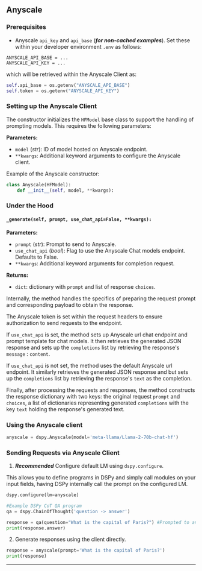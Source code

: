 
## Anyscale

### Prerequisites

- Anyscale `api_key` and `api_base` (_**for non-cached examples**_).
Set these within your developer environment `.env` as follows:

```
ANYSCALE_API_BASE = ...
ANYSCALE_API_KEY = ...
```

which will be retrieved within the Anyscale Client as:
```python
self.api_base = os.getenv("ANYSCALE_API_BASE")
self.token = os.getenv("ANYSCALE_API_KEY")
```

### Setting up the Anyscale Client

The constructor initializes the `HFModel` base class to support the handling of prompting models. This requires the following parameters:

**Parameters:**
- `model` (_str_): ID of model hosted on Anyscale endpoint.
- `**kwargs`: Additional keyword arguments to configure the Anyscale client.

Example of the Anyscale constructor:

```python
class Anyscale(HFModel):
    def __init__(self, model, **kwargs):
```

### Under the Hood

#### `_generate(self, prompt, use_chat_api=False, **kwargs):`

**Parameters:**
- `prompt` (_str_): Prompt to send to Anyscale.
- `use_chat_api` (_bool_): Flag to use the Anyscale Chat models endpoint. Defaults to False.
- `**kwargs`: Additional keyword arguments for completion request.

**Returns:**
- `dict`: dictionary with `prompt` and list of response `choices`.

Internally, the method handles the specifics of preparing the request prompt and corresponding payload to obtain the response. 

The Anyscale token is set within the request headers to ensure authorization to send requests to the endpoint. 

If `use_chat_api` is set, the method sets up Anyscale url chat endpoint and prompt template for chat models. It then retrieves the generated JSON response and sets up the `completions` list by retrieving the response's `message` : `content`. 

If `use_chat_api` is not set, the method uses the default Anyscale url endpoint. It similarly retrieves the generated JSON response and but sets up the `completions` list by retrieving the response's `text` as the completion.

Finally, after processing the requests and responses, the method constructs the response dictionary with two keys: the original request `prompt` and `choices`, a list of dictionaries representing generated `completions` with the key `text` holding the response's generated text.

### Using the Anyscale client

```python
anyscale = dspy.Anyscale(model='meta-llama/Llama-2-70b-chat-hf')
```

### Sending Requests via Anyscale Client

1) _**Recommended**_ Configure default LM using `dspy.configure`.

This allows you to define programs in DSPy and simply call modules on your input fields, having DSPy internally call the prompt on the configured LM.

```python
dspy.configure(lm=anyscale)

#Example DSPy CoT QA program
qa = dspy.ChainOfThought('question -> answer')

response = qa(question="What is the capital of Paris?") #Prompted to anyscale
print(response.answer)
```

2) Generate responses using the client directly.

```python
response = anyscale(prompt='What is the capital of Paris?')
print(response)
```

***

<AuthorDetails name="Arnav Singhvi"/>